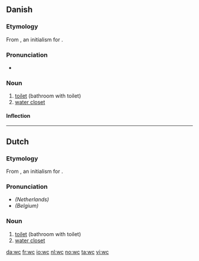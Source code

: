 {{also|WC}}
==Danish==

===Etymology===
From {{etyl|en|da}} {{term|WC|lang=en}}, an initialism for {{term|water closet|lang=en}}.

===Pronunciation===
* {{IPA|/veːseː/|[ˈveːˀˌseːˀ]|lang=da}}

===Noun===
{{da-noun|stem=wc'|et|er}}

# [[toilet]] (bathroom with toilet)
# [[water closet]]

====Inflection====
{{da-noun-infl|stem=wc'|et|er||wc's}}

----

==Dutch==

===Etymology===
From {{etyl|en|nl}} {{term|WC|lang=en}}, an initialism for {{term|water closet|lang=en}}.

===Pronunciation===
* ''(Netherlands)'' {{IPA|/ʋeɪˈseɪ/|lang=nl}}
* ''(Belgium)'' {{IPA|/weːˈseː/|lang=nl}}

===Noun===
{{nl-noun|wc's|wc'tje}}

# [[toilet]] (bathroom with toilet)
# [[water closet]]

[[da:wc]]
[[fr:wc]]
[[io:wc]]
[[nl:wc]]
[[no:wc]]
[[ta:wc]]
[[vi:wc]]